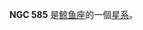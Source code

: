 {{NGCInfoBox|NGCID=NGC 585|發現者=約翰·弗里德里希·威廉·赫歇爾|發現日期=1827年12月20日|其他編號=UGC 1092,MCG 0-5-1,ZWG 386.1|曆元=J2000.0|赤經=1時31分42.2秒
|赤緯=0°55'58"|星座=鲸鱼座|星體=星系|星等=13.2|表面亮度=13.2|藍等=14.1}}

'''NGC 585''' 是[[鲸鱼座|鲸鱼座]]的一個[[星系|星系]]。

{{NGCReference|585}}
{{Catalogs|NGC=585}}

{{Galaxy-stub}}